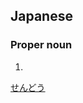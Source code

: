 ==Japanese==
{{ja-kanjitab|仙|頭}}

===Proper noun===
{{ja-pos|proper|せんどう}}

# {{surname|lang=ja}}

[[Category:Japanese surnames|せんどう]]
